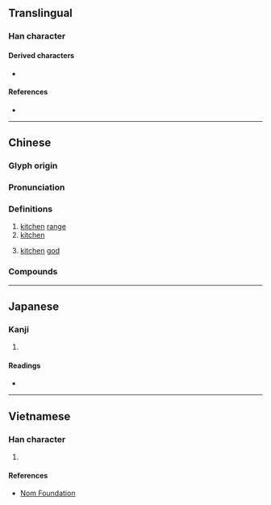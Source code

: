 {{also|竈}}
{{character info/new}}
==Translingual==

===Han character===
{{Han char|rn=86|rad=火|as=03|sn=7|four=30717|canj=FG|ids=⿰火土}}

====Derived characters====
* {{l|mul|[[𢭭]]}}

====References====
* {{Han ref|kx=0666.090|dkj=18869|dj=1075.140|hdz=32189.040|uh=7076|ud=28790|bh=A85F|bd=43103}}

----

==Chinese==
{{zh-forms|t2=竈}}

===Glyph origin===
{{Han etym}}

===Pronunciation===
{{zh-pron
|m=zào
|m-s=zao4
|c=zou3
|c-t=dau4
|g=zau4
|h=pfs=cho;gd=zau4
|j=zau3
|md=cáu
|mn=chàu/xm,zz,tw:chò/qz:chò͘
|mn_note=chàu - vernacular; chò/chò͘ - literary
|mn-t=zao3
|w=2tsau
|x=zau4
|mc=y
|oc=y
|cat=n
}}

===Definitions===
{{zh-hanzi}}

# [[kitchen]] [[range]]
# [[kitchen]]
# {{lb|zh|mythology}} [[kitchen]] [[god]]

===Compounds===
{{zh-der|灶跤|灶前|上灶|丹灶|倒灶|倒灶八字|冷灶|冷灶清鍋|另起爐灶|吃小灶|土灶|媚灶|小灶|廚頭灶腦|拜灶|掌灶的|接灶|插灶|沉灶產蛙|泥灶|添兵減灶|清灰冷灶|減灶|灶丁|灶上的|灶上騷除|灶下|灶下婢|灶下養|灶君|灶地|灶床|灶火|灶王爺|灶神|灶突|灶窩|灶頭|灶馬|煬灶|燒冷灶|爐灶|狗屁倒灶|狗皮倒灶|瓦灶繩床|病灶|祀灶|祀灶日|祭灶|祭灶神|繩床瓦灶|老虎灶|茶灶|落了灶|行灶|趁熱灶|趁熱灶火|趕熱灶|跨灶|跳灶王|送灶|金灶|電磁灶|點灶燈}}

----

==Japanese==

===Kanji===
{{ja-kanji|grade=|rs=火03}}

# {{defn|lang=ja|sort=火03}}

====Readings====
* {{ja-readings|on=[[そう]] (sō)|kun=[[かま]] (kama), [[かまど]] (kamado), [[へつつい]] (hetsutsui)}}

----

==Vietnamese==

===Han character===
{{vi-hantu|[[táo]], [[bếp]]|rs=火03}}

# {{defn|lang=vi|sort=火03}}

====References====
* [http://nomfoundation.org/common/nom_details.php?codepoint=7076 Nom Foundation]